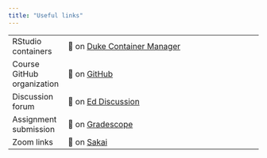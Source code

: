 ```yaml
---
title: "Useful links"
---
```


|                            |                                                                                        |
|----------------|--------------------------------------------------------|
| RStudio containers         | 🔗 on [Duke Container Manager](https://cmgr.oit.duke.edu/containers)                   |
| Course GitHub organization | 🔗 on [GitHub](https://github.com/sta210-fa23)                                         |
| Discussion forum           | 🔗 on [Ed Discussion](https://edstem.org/us/courses/44523/discussion/)                 |
| Assignment submission      | 🔗 on [Gradescope](https://www.gradescope.com/courses/584312)                          |
| Zoom links                 | 🔗 on [Sakai](https://sakai.duke.edu/portal/site/f2e8b7dc-61e6-4431-9b5c-29f8411ee5db) |
